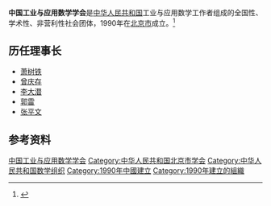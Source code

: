'''中国工业与应用数学学会'''是[[中华人民共和国|中华人民共和国]]工业与应用数学工作者组成的全国性、学术性、非营利性社会团体，1990年在[[北京市|北京市]]成立。<ref>{{Cite book|title=数学辞海 • 第六卷|author=《数学辞海》编辑委员会编|publisher=中国科学技术出版社|year=2002|isbn=|location=北京|pages=}}</ref>

== 历任理事长 ==
* [[萧树铁|萧树铁]]
* [[曾庆存|曾庆存]]
* [[李大潜|李大潜]]
* [[郭雷|郭雷]]
* [[张平文|张平文]]

== 参考资料 ==
{{reflist}}

[[Category:中国工业与应用数学学会|]]
[[Category:中华人民共和国北京市学会|Category:中华人民共和国北京市学会]]
[[Category:中华人民共和国数学组织|Category:中华人民共和国数学组织]]
[[Category:1990年中國建立|Category:1990年中國建立]]
[[Category:1990年建立的組織|Category:1990年建立的組織]]